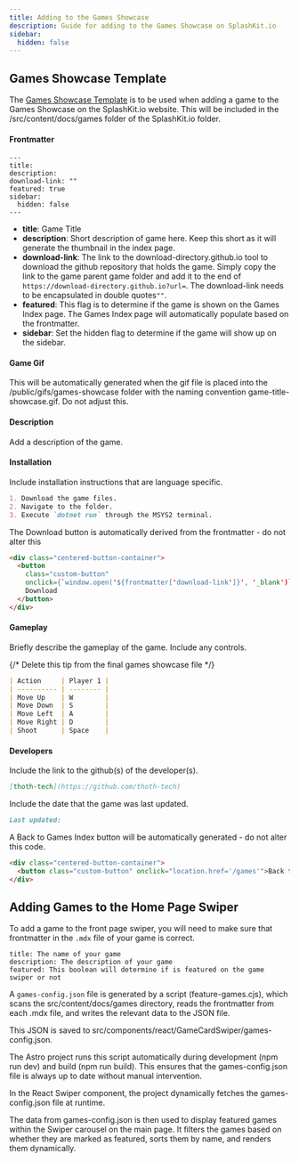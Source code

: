 ```yaml
---
title: Adding to the Games Showcase
description: Guide for adding to the Games Showcase on SplashKit.io
sidebar:
  hidden: false
---
```


## Games Showcase Template

The
[Games Showcase Template](https://github.com/thoth-tech/ThothTech-Documentation-Website/tree/main/src/content/docs/products/splashkit/SplashKit%20Website)
is to be used when adding a game to the Games Showcase on the SplashKit.io website. This will be
included in the /src/content/docs/games folder of the SplashKit.io folder.

#### Frontmatter

```frontmatter
---
title:
description:
download-link: ""
featured: true
sidebar:
  hidden: false
---
```

- **title**: Game Title
- **description**: Short description of game here. Keep this short as it will generate the thumbnail
  in the index page.
- **download-link**: The link to the download-directory.github.io tool to download the github
  repository that holds the game. Simply copy the link to the game parent game folder and add it to
  the end of `https://download-directory.github.io?url=`. The download-link needs to be encapsulated
  in double quotes`""`.
- **featured**: This flag is to determine if the game is shown on the Games Index page. The Games
  Index page will automatically populate based on the frontmatter.
- **sidebar**: Set the hidden flag to determine if the game will show up on the sidebar.

#### Game Gif

This will be automatically generated when the gif file is placed into the
/public/gifs/games-showcase folder with the naming convention game-title-showcase.gif. Do not adjust
this.

#### Description

Add a description of the game.

#### Installation

Include installation instructions that are language specific.

```markdown
1. Download the game files.
2. Navigate to the folder.
3. Execute `dotnet run` through the MSYS2 terminal.
```

The Download button is automatically derived from the frontmatter - do not alter this

```html
<div class="centered-button-container">
  <button
    class="custom-button"
    onclick={`window.open('${frontmatter['download-link']}', '_blank')`}>
    Download
  </button>
</div>
```

#### Gameplay

Briefly describe the gameplay of the game. Include any controls.

{/* Delete this tip from the final games showcase file */} 

```markdown
| Action     | Player 1 |
| ---------- | -------- |
| Move Up    | W        |
| Move Down  | S        |
| Move Left  | A        |
| Move Right | D        |
| Shoot      | Space    |
```

#### Developers

Include the link to the github(s) of the developer(s).

```markdown
[thoth-tech](https://github.com/thoth-tech)
```

Include the date that the game was last updated.

```markdown
Last updated:
```

A Back to Games Index button will be automatically generated - do not alter this code.

```html
<div class="centered-button-container">
  <button class="custom-button" onclick="location.href='/games'">Back to Games Index</button>
</div>
```

## Adding Games to the Home Page Swiper

To add a game to the front page swiper, you will need to make sure that frontmatter in the `.mdx` file of your game is correct.

```
title: The name of your game
description: The description of your game
featured: This boolean will determine if is featured on the game swiper or not
```

A `games-config.json` file is generated by a script (feature-games.cjs), which scans the src/content/docs/games directory, reads the frontmatter from each .mdx file, and writes the relevant data to the JSON file.

This JSON is saved to src/components/react/GameCardSwiper/games-config.json.

The Astro project runs this script automatically during development (npm run dev) and build (npm run build). This ensures that the games-config.json file is always up to date without manual intervention.

In the React Swiper component, the project dynamically fetches the games-config.json file at runtime.

The data from games-config.json is then used to display featured games within the Swiper carousel on the main page. It filters the games based on whether they are marked as featured, sorts them by name, and renders them dynamically.
